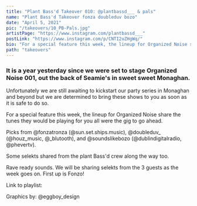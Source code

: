 ```yaml
---
title: "Plant Bass'd Takeover 010: @plantbassd___ & pals"
name: "Plant Bass'd Takeover fonza doubleduv bozo"
date: "April 5, 2021"
pic: "/takeovers/10_PB-Pals.jpg"
artistPage: "https://www.instagram.com/plantbassd___"
postLink: "https://www.instagram.com/p/CNTI2uZHgWq/"
bio: "For a special feature this week, the lineup for Organized Noise share the tunes they would be playing for you all were the gig to go ahead"
path: "takeovers"
---
```


### It is a year yesterday since we were set to stage Organized Noise 001, out the back of Seamie's in sweet sweet Monaghan.

Unfortunately we are still awaiting to kickstart our party series in Monaghan and beyond but we are determined to bring these shows to you as soon as it is safe to do so.

For a special feature this week, the lineup for Organized Noise share the tunes they would be playing for you all were the gig to go ahead.

Picks from @fonzatronza (@sun.set.ships.music), @doubleduv\_ (@houz_music, @\_blutooth), and @soundslikebozo (@dublindigitalradio, @phevertv).

Some selekts shared from the plant Bass'd crew along the way too.

Rave ready sounds. We will be sharing selekts from the 3 guests as the week goes on.
First up is Fonzo!

Link to playlist: <HoverLink url="open.spotify.com/playlist/5skAgzUfGmZLwrOPNLnGVf" name="Plant Bass'd Picks." external inline />

Graphics by: @eggboy_design
